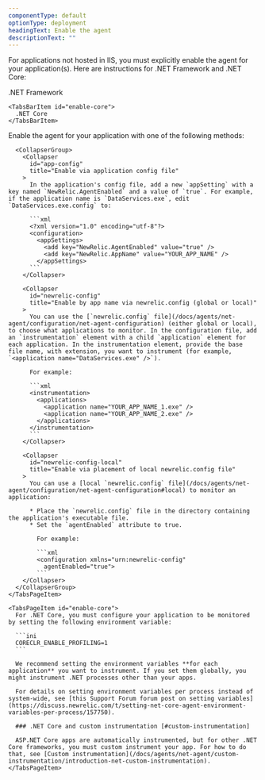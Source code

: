 ```yaml
---
componentType: default
optionType: deployment
headingText: Enable the agent
descriptionText: "" 
---
```


For applications not hosted in IIS, you must explicitly enable the agent for your application(s). Here are instructions for .NET Framework and .NET Core:

<Tabs>
  <TabsBar>
    <TabsBarItem id="enable-framework">
      .NET Framework
    </TabsBarItem>

    <TabsBarItem id="enable-core">
      .NET Core
    </TabsBarItem>
  </TabsBar>

  <TabsPages>
    <TabsPageItem id="enable-framework">
      Enable the agent for your application with one of the following methods:

      <CollapserGroup>
        <Collapser
          id="app-config"
          title="Enable via application config file"
        >
          In the application's config file, add a new `appSetting` with a key named `NewRelic.AgentEnabled` and a value of `true`. For example, if the application name is `DataServices.exe`, edit `DataServices.exe.config` to:

          ```xml
          <?xml version="1.0" encoding="utf-8"?>
          <configuration>
            <appSettings>
              <add key="NewRelic.AgentEnabled" value="true" />
              <add key="NewRelic.AppName" value="YOUR_APP_NAME" />
            </appSettings>
          ```
        </Collapser>

        <Collapser
          id="newrelic-config"
          title="Enable by app name via newrelic.config (global or local)"
        >
          You can use the [`newrelic.config` file](/docs/agents/net-agent/configuration/net-agent-configuration) (either global or local), to choose what applications to monitor. In the configuration file, add an `instrumentation` element with a child `application` element for each application. In the instrumentation element, provide the base file name, with extension, you want to instrument (for example, `<application name="DataServices.exe" />`).

          For example:

          ```xml
          <instrumentation>
            <applications>
              <application name="YOUR_APP_NAME_1.exe" />
              <application name="YOUR_APP_NAME_2.exe" />
            </applications>
          </instrumentation>
          ```
        </Collapser>

        <Collapser
          id="newrelic-config-local"
          title="Enable via placement of local newrelic.config file"
        >
          You can use a [local `newrelic.config` file](/docs/agents/net-agent/configuration/net-agent-configuration#local) to monitor an application:

          * Place the `newrelic.config` file in the directory containing the application's executable file.
          * Set the `agentEnabled` attribute to true.

            For example:

            ```xml
            <configuration xmlns="urn:newrelic-config"
              agentEnabled="true">
            ```
        </Collapser>
      </CollapserGroup>
    </TabsPageItem>

    <TabsPageItem id="enable-core">
      For .NET Core, you must configure your application to be monitored by setting the following environment variable:

      ```ini
      CORECLR_ENABLE_PROFILING=1
      ```

      We recommend setting the environment variables **for each application** you want to instrument. If you set them globally, you might instrument .NET processes other than your apps.

      For details on setting environment variables per process instead of system-wide, see [this Support Forum forum post on setting variables](https://discuss.newrelic.com/t/setting-net-core-agent-environment-variables-per-process/157750).

      ### .NET Core and custom instrumentation [#custom-instrumentation]

      ASP.NET Core apps are automatically instrumented, but for other .NET Core frameworks, you must custom instrument your app. For how to do that, see [Custom instrumentation](/docs/agents/net-agent/custom-instrumentation/introduction-net-custom-instrumentation).
    </TabsPageItem>
  </TabsPages>
</Tabs>
